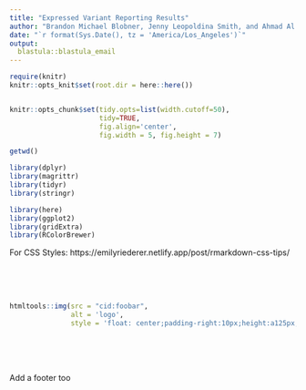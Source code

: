 ```yaml
---
title: "Expressed Variant Reporting Results"
author: "Brandon Michael Blobner, Jenny Leopoldina Smith, and Ahmad Al Khleifat"
date: "`r format(Sys.Date(), tz = 'America/Los_Angeles')`"
output:
  blastula::blastula_email
---
```



```r
require(knitr)
knitr::opts_knit$set(root.dir = here::here())


knitr::opts_chunk$set(tidy.opts=list(width.cutoff=50),
                      tidy=TRUE,
                      fig.align='center',
                      fig.width = 5, fig.height = 7)

getwd()
```

```r
library(dplyr)
library(magrittr)
library(tidyr)
library(stringr)

library(here)
library(ggplot2)
library(gridExtra)
library(RColorBrewer)
```

For CSS Styles:
https://emilyriederer.netlify.app/post/rmarkdown-css-tips/


<br><br><br>


```r
htmltools::img(src = "cid:foobar",
               alt = 'logo',
               style = 'float: center;padding-right:10px;height:a125px;width:250px')
```




<br><br><br>

Add a footer too
